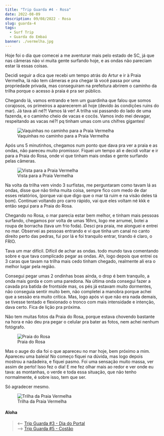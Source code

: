 ```yaml
---
title: "Trip Guarda #4 - Rosa"
date: 2022-08-09
description: 09/08/2022 - Rosa
slug: guarda-4
tags:
  - Surf Trip
  - Guarda do Embaú
banner: ./vermelha.jpg
---
```


Hoje foi o dia que comecei a me aventurar mais pelo estado de SC, já que nas câmeras não vi muita gente surfando hoje, e as ondas não pareciam estar lá essas coisas.

Decidi seguir a dica que recebi um tempo atrás do Artur e ir à Praia Vermelha, lá não tem câmeras e pra chegar lá você passa por uma propriedade privada, mas conseguiram na prefeitura abrirem o caminho da trilha porque o acesso à praia é pra ser público.

Chegando lá, vamos entrando e tem um guardinha que falou que somos corajosos, os primeiros a aparecerem ali hoje (devido às condições ruins do mar). Já tava ali né?! Vamos lá ver! A trilha vai passando do lado de uma fazenda, e o caminho cheio de vacas e cocôs. Vamos indo mei devagar, respeitando as vacas né?! pq tinham umas com uns chifres gigantes!

<figure>
    <img src="./vaquinhas.jpg"
         alt="Vaquinhas no caminho para a Praia Vermelha">
    <figcaption>Vaquinhas no caminho para a Praia Vermelha</figcaption>
</figure>

Após uns 5 minutinhos, chegamos num ponto que dava pra ver a praia e as ondas, não pareceu muito promissor. Fiquei um tempo ali e decidi voltar e ir para a Praia do Rosa, onde vi que tinham mais ondas e gente surfando pelas câmeras.

<figure>
    <img src="./vermelha.jpg"
         alt="Vista para a Praia Vermelha">
    <figcaption>Vista para a Praia Vermelha</figcaption>
</figure>

Na volta da trilha vem vindo 3 surfistas, me perguntaram como tavam lá as ondas, disse que não tinha muita coisa, sempre fico com medo de dar esses relatórios, (porque vai que digo que o mar tá ruim e na visão deles tá bom). Continuei voltando pro carro rápido, vai que eles voltam né kkk e então segui para a Praia do Rosa.

Chegando no Rosa, o mar parecia estar bem melhor, e tinham mais pessoas surfando, chegamos por volta de umas 16hrs, logo me arrumei, botei a roupa de borracha (tava um frio foda). Desci pra praia, me alonguei e entrei no mar. Observei as pessoas entrando e vi que tinha um canal no canto direito perto das pedras, fui por lá e foi tranquilo entrar, tirando é claro, o FRIO.

Tava um mar difícil. Difícil de achar as ondas. todo mundo tava comentando sobre e que tava complicado pegar as ondas. Ah, logo depois que entrei os 3 caras que tavam na trilha mais cedo tinham chegado, realmente ali era o melhor lugar pela região.

Consegui pegar umas 2 ondinhas boas ainda, o drop é bem tranquilo, a onda mais gorda e com uma paredona. Na última onda consegui fazer a cavada pra batida de frontside mas, os pés já estavam muito dormentes, não conseguia sentir muito bem,  não completei a manobra porque achei que a sessão era muito crítica. Mas, logo após vi que não era nada demais, se tivesse tentado e flexionado o tronco com mais intensidade e intenção, dava certo. Fica de lição pra próxima.

Não tem muitas fotos da Praia do Rosa, porque estava chovendo bastante na hora e não deu pra pegar o celular pra bater as fotos, nem achei nenhum fotógrafo.

<figure>
    <img src="./rosa.jpg"
         alt="Praia do Rosa">
    <figcaption>Praia do Rosa</figcaption>
</figure>

Mas o auge do dia foi o que apareceu no mar hoje, bem próximo a mim. Apareceu uma baleia! No começo fiquei na dúvida, mas logo depois mostrou a nadadeira, e fiquei pasmo. Foi uma sensação muito massa, ver assim de perto! Isso fez o dia! E me fez olhar mais ao redor e ver onde eu tava: as montanhas, o verde e toda essa situação, que não tenho normalmente, é sobre isso, tem que ser.

Só agradecer mesmo.

<figure>
    <img src="./vermelha-baianinha.jpg"
         alt="Trilha da Praia Vermelha">
    <figcaption>Trilha da Praia Vermelha</figcaption>
</figure>

#### Aloha

> ⟵ <a href="https://meusurf.blog/guarda-3">Trip Guarda #3 - Dia do Portal</a>  
> ⟶ <a href="https://meusurf.blog/guarda-5">Trip Guarda #5 - Costão</a>